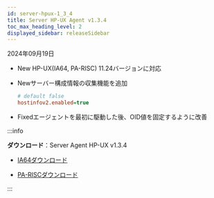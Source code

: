 ```yaml
---
id: server-hpux-1_3_4
title: Server HP-UX Agent v1.3.4
toc_max_heading_level: 2
displayed_sidebar: releaseSidebar
---
```


2024年09月19日

- <Status priority='1'>New</Status> HP-UX(IA64, PA-RISC) 11.24バージョンに対応

- <Status priority='1'>New</Status>サーバー構成情報の収集機能を追加

  ```ini title="whatap.conf"
  # default false
  hostinfov2.enabled=true
  ```

- <Status priority='0'>Fixed</Status>エージェントを最初に駆動した後、OID値を固定するように改善

:::info 

**ダウンロード**：Server Agent HP-UX v1.3.4

- [IA64ダウンロード](https://repo.whatap.io.s3-ap-northeast-2.amazonaws.com/hpux/ia64/11.23/whatap-infra.1.3.4.ia64.tar.gz)

- [PA-RISCダウンロード](https://repo.whatap.io.s3-ap-northeast-2.amazonaws.com/hpux/pa/11.23/whatap-infra.1.3.4.pa.tar.gz)

:::
